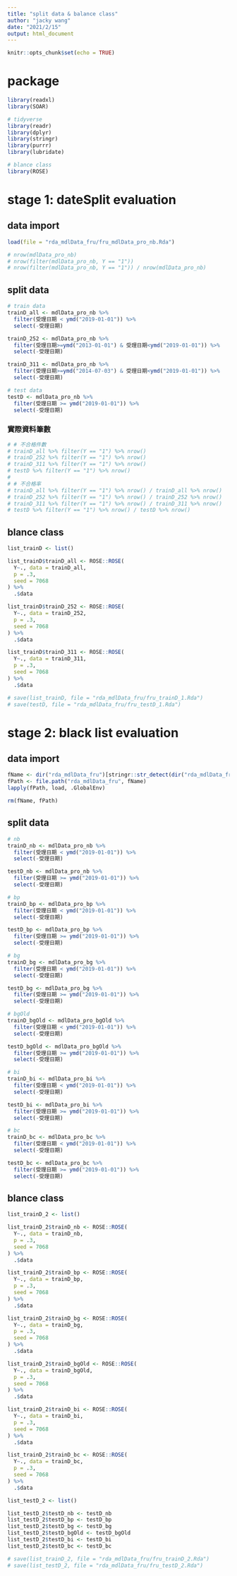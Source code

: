 ```yaml
---
title: "split data & balance class"
author: "jacky wang"
date: "2021/2/15"
output: html_document
---
```


```r
knitr::opts_chunk$set(echo = TRUE)
```

# package

```r

library(readxl)
library(SOAR)

# tidyverse
library(readr)
library(dplyr)
library(stringr)
library(purrr)
library(lubridate)

# blance class
library(ROSE)

```



# stage 1: dateSplit evaluation

## data import

```r
load(file = "rda_mdlData_fru/fru_mdlData_pro_nb.Rda")
```

```r

# nrow(mdlData_pro_nb)
# nrow(filter(mdlData_pro_nb, Y == "1"))
# nrow(filter(mdlData_pro_nb, Y == "1")) / nrow(mdlData_pro_nb)

```


## split data

```r

# train data
trainD_all <- mdlData_pro_nb %>% 
  filter(受理日期 < ymd("2019-01-01")) %>% 
  select(-受理日期)

trainD_252 <- mdlData_pro_nb %>% 
  filter(受理日期>=ymd("2013-01-01") & 受理日期<ymd("2019-01-01")) %>% 
  select(-受理日期)

trainD_311 <- mdlData_pro_nb %>% 
  filter(受理日期>=ymd("2014-07-03") & 受理日期<ymd("2019-01-01")) %>% 
  select(-受理日期)

# test data
testD <- mdlData_pro_nb %>% 
  filter(受理日期 >= ymd("2019-01-01")) %>% 
  select(-受理日期)

```

### 實際資料筆數

```r

# # 不合格件數
# trainD_all %>% filter(Y == "1") %>% nrow()
# trainD_252 %>% filter(Y == "1") %>% nrow()
# trainD_311 %>% filter(Y == "1") %>% nrow()
# testD %>% filter(Y == "1") %>% nrow()
# 
# # 不合格率
# trainD_all %>% filter(Y == "1") %>% nrow() / trainD_all %>% nrow()
# trainD_252 %>% filter(Y == "1") %>% nrow() / trainD_252 %>% nrow()
# trainD_311 %>% filter(Y == "1") %>% nrow() / trainD_311 %>% nrow()
# testD %>% filter(Y == "1") %>% nrow() / testD %>% nrow()

```

## blance class

```r

list_trainD <- list()

list_trainD$trainD_all <- ROSE::ROSE(
  Y~., data = trainD_all,
  p = .3, 
  seed = 7068
) %>% 
  .$data

list_trainD$trainD_252 <- ROSE::ROSE(
  Y~., data = trainD_252,
  p = .3, 
  seed = 7068
) %>% 
  .$data

list_trainD$trainD_311 <- ROSE::ROSE(
  Y~., data = trainD_311,
  p = .3, 
  seed = 7068
) %>% 
  .$data

```

```r
# save(list_trainD, file = "rda_mdlData_fru/fru_trainD_1.Rda")
# save(testD, file = "rda_mdlData_fru/fru_testD_1.Rda")
```



# stage 2: black list evaluation

## data import

```r

fName <- dir("rda_mdlData_fru")[stringr::str_detect(dir("rda_mdlData_fru"), "pro")]
fPath <- file.path("rda_mdlData_fru", fName)
lapply(fPath, load, .GlobalEnv)

rm(fName, fPath)
```

## split data

```r

# nb
trainD_nb <- mdlData_pro_nb %>% 
  filter(受理日期 < ymd("2019-01-01")) %>% 
  select(-受理日期)

testD_nb <- mdlData_pro_nb %>% 
  filter(受理日期 >= ymd("2019-01-01")) %>% 
  select(-受理日期)

# bp
trainD_bp <- mdlData_pro_bp %>% 
  filter(受理日期 < ymd("2019-01-01")) %>% 
  select(-受理日期)

testD_bp <- mdlData_pro_bp %>% 
  filter(受理日期 >= ymd("2019-01-01")) %>% 
  select(-受理日期)

# bg
trainD_bg <- mdlData_pro_bg %>% 
  filter(受理日期 < ymd("2019-01-01")) %>% 
  select(-受理日期)

testD_bg <- mdlData_pro_bg %>% 
  filter(受理日期 >= ymd("2019-01-01")) %>% 
  select(-受理日期)

# bgOld
trainD_bgOld <- mdlData_pro_bgOld %>% 
  filter(受理日期 < ymd("2019-01-01")) %>% 
  select(-受理日期)

testD_bgOld <- mdlData_pro_bgOld %>% 
  filter(受理日期 >= ymd("2019-01-01")) %>% 
  select(-受理日期)

# bi
trainD_bi <- mdlData_pro_bi %>% 
  filter(受理日期 < ymd("2019-01-01")) %>% 
  select(-受理日期)

testD_bi <- mdlData_pro_bi %>% 
  filter(受理日期 >= ymd("2019-01-01")) %>% 
  select(-受理日期)

# bc
trainD_bc <- mdlData_pro_bc %>% 
  filter(受理日期 < ymd("2019-01-01")) %>% 
  select(-受理日期)

testD_bc <- mdlData_pro_bc %>% 
  filter(受理日期 >= ymd("2019-01-01")) %>% 
  select(-受理日期)

```

## blance class

```r

list_trainD_2 <- list()

list_trainD_2$trainD_nb <- ROSE::ROSE(
  Y~., data = trainD_nb, 
  p = .3, 
  seed = 7068
) %>% 
  .$data

list_trainD_2$trainD_bp <- ROSE::ROSE(
  Y~., data = trainD_bp, 
  p = .3, 
  seed = 7068
) %>% 
  .$data

list_trainD_2$trainD_bg <- ROSE::ROSE(
  Y~., data = trainD_bg, 
  p = .3, 
  seed = 7068
) %>% 
  .$data

list_trainD_2$trainD_bgOld <- ROSE::ROSE(
  Y~., data = trainD_bgOld, 
  p = .3, 
  seed = 7068
) %>% 
  .$data

list_trainD_2$trainD_bi <- ROSE::ROSE(
  Y~., data = trainD_bi, 
  p = .3, 
  seed = 7068
) %>% 
  .$data

list_trainD_2$trainD_bc <- ROSE::ROSE(
  Y~., data = trainD_bc, 
  p = .3, 
  seed = 7068
) %>% 
  .$data

```

```r

list_testD_2 <- list()

list_testD_2$testD_nb <- testD_nb
list_testD_2$testD_bp <- testD_bp
list_testD_2$testD_bg <- testD_bg
list_testD_2$testD_bgOld <- testD_bgOld
list_testD_2$testD_bi <- testD_bi
list_testD_2$testD_bc <- testD_bc

```

```r
# save(list_trainD_2, file = "rda_mdlData_fru/fru_trainD_2.Rda")
# save(list_testD_2, file = "rda_mdlData_fru/fru_testD_2.Rda")
```















